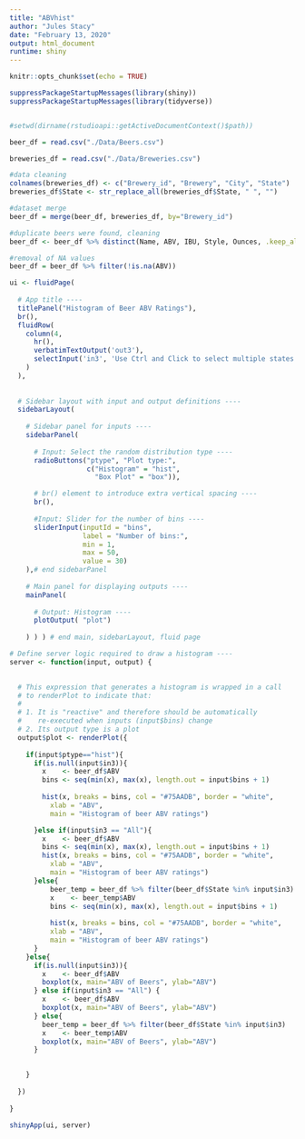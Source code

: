 ```yaml
---
title: "ABVhist"
author: "Jules Stacy"
date: "February 13, 2020"
output: html_document
runtime: shiny
---
```


```r
knitr::opts_chunk$set(echo = TRUE)
```

```r
suppressPackageStartupMessages(library(shiny))
suppressPackageStartupMessages(library(tidyverse))


#setwd(dirname(rstudioapi::getActiveDocumentContext()$path))

beer_df = read.csv("./Data/Beers.csv")

breweries_df = read.csv("./Data/Breweries.csv")

#data cleaning
colnames(breweries_df) <- c("Brewery_id", "Brewery", "City", "State")
breweries_df$State <- str_replace_all(breweries_df$State, " ", "")

#dataset merge
beer_df = merge(beer_df, breweries_df, by="Brewery_id")

#duplicate beers were found, cleaning
beer_df <- beer_df %>% distinct(Name, ABV, IBU, Style, Ounces, .keep_all=TRUE)

#removal of NA values
beer_df = beer_df %>% filter(!is.na(ABV))

ui <- fluidPage(
  
  # App title ----
  titlePanel("Histogram of Beer ABV Ratings"),
  br(),
  fluidRow(
    column(4,
      hr(),
      verbatimTextOutput('out3'),
      selectInput('in3', 'Use Ctrl and Click to select multiple states', c("All", state.abb), multiple=TRUE, selectize=FALSE)
    )
  ),
  
  
  # Sidebar layout with input and output definitions ----
  sidebarLayout(
    
    # Sidebar panel for inputs ----
    sidebarPanel(
      
      # Input: Select the random distribution type ----
      radioButtons("ptype", "Plot type:",
                   c("Histogram" = "hist",
                     "Box Plot" = "box")),

      # br() element to introduce extra vertical spacing ----
      br(),
      
      #Input: Slider for the number of bins ----
      sliderInput(inputId = "bins",
                  label = "Number of bins:",
                  min = 1,
                  max = 50,
                  value = 30)
    ),# end sidebarPanel
    
    # Main panel for displaying outputs ----
    mainPanel(
      
      # Output: Histogram ----
      plotOutput( "plot")
      
    ) ) ) # end main, sidebarLayout, fluid page

# Define server logic required to draw a histogram ----
server <- function(input, output) {
  

  # This expression that generates a histogram is wrapped in a call
  # to renderPlot to indicate that:
  #
  # 1. It is "reactive" and therefore should be automatically
  #    re-executed when inputs (input$bins) change
  # 2. Its output type is a plot
  output$plot <- renderPlot({
    
    if(input$ptype=="hist"){
      if(is.null(input$in3)){
        x    <- beer_df$ABV
        bins <- seq(min(x), max(x), length.out = input$bins + 1)
    
        hist(x, breaks = bins, col = "#75AADB", border = "white",
          xlab = "ABV",
          main = "Histogram of beer ABV ratings")

      }else if(input$in3 == "All"){
        x    <- beer_df$ABV
        bins <- seq(min(x), max(x), length.out = input$bins + 1)
        hist(x, breaks = bins, col = "#75AADB", border = "white",
          xlab = "ABV",
          main = "Histogram of beer ABV ratings")
      }else{
          beer_temp = beer_df %>% filter(beer_df$State %in% input$in3)
          x    <- beer_temp$ABV
          bins <- seq(min(x), max(x), length.out = input$bins + 1)
    
          hist(x, breaks = bins, col = "#75AADB", border = "white",
          xlab = "ABV",
          main = "Histogram of beer ABV ratings")
      }
    }else{
      if(is.null(input$in3)){
        x    <- beer_df$ABV
        boxplot(x, main="ABV of Beers", ylab="ABV") 
      } else if(input$in3 == "All") {
        x    <- beer_df$ABV
        boxplot(x, main="ABV of Beers", ylab="ABV")         
      } else{
        beer_temp = beer_df %>% filter(beer_df$State %in% input$in3)
        x    <- beer_temp$ABV
        boxplot(x, main="ABV of Beers", ylab="ABV")
      }

      
    }
 
  })
  
}

shinyApp(ui, server)


```


